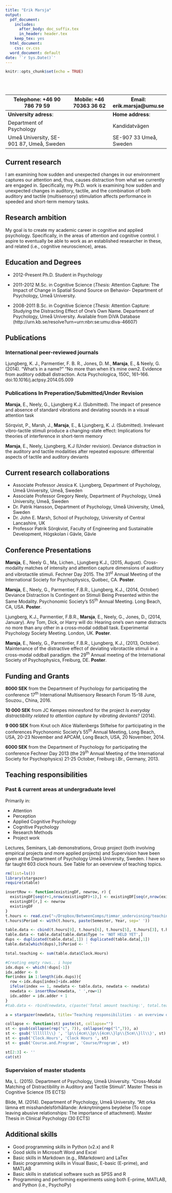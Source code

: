 ```yaml
---
title: "Erik Marsja"
output:
  pdf_document:
    includes:
      after_body: doc_suffix.tex
      in_header: header.tex
    keep_tex: yes
  html_document:
    css: cv.css
  word_document: default
date: '`r Sys.Date()`'
---
```


```r
knitr::opts_chunk$set(echo = TRUE)
```
<br>
<br>

|**Telephone**: +46 90 786 79 59 | **Mobile**: +46 70363 36 62      |**Email**: erik.marsja@umu.se|
|-------------------------------|--------------------|--------------------|
| **University adress**:                      |                       | **Home address**:         |
| Department of Psychology                |                       | Kandidatvägen         | 
|Umeå University, SE-901 87, Umeå, Sweden |                       | SE-907 33 Umeå, Sweden|


## Current research

\hrule
I am examining how sudden and unexpected changes in our environment captures our attention and, thus, causes distraction from what we currently are engaged in. Specifically, my Ph.D. work is examining how sudden and unexpected changes in auditory, tactile, and the combination of both auditory and tactile (multisensory) stimulation affects performance in speeded and short-term memory tasks. 

## Research ambition

\hrule
My goal is to create my academic career in cognitive and applied psychology. Specifically, in the areas of attention and cognitive control. I aspire to eventually be able to work as an established researcher in these, and related (i.e., cognitive neuroscience), areas. 

## Education and Degrees	

\hrule

* 2012-Present	Ph.D. Student in Psychology 

* 2011-2012	M.Sc. in Cognitive Science (*Thesis*: Attention Capture: The Impact of Change in Spatial Sound Source on Behavior- Department of Psychology, Umeå University.

* 2008-2011	B.Sc. in Cognitive Science (*Thesis*:  Attention Capture: Studying the Distracting Effect of One’s Own Name. Department of Psychology, Umeå University. Available from DiVA Database (http://urn.kb.se/resolve?urn=urn:nbn:se:umu:diva-46607)

## Publications

### International peer-reviewed journals
\hrule

Ljungberg, K. J., Parmentier, F. B. R., Jones, D. M., **Marsja**, E., & Neely, G. (2014). “What’s in a name?” “No more than when it’s mine own2. Evidence from auditory oddball distraction. Acta Psychologica, 150C, 161–166. doi:10.1016/j.actpsy.2014.05.009

### Publications In Preperation/Submitted/Under Revision

\hrule

**Marsja**, E., Neely, G., Ljungberg K.J. (Submitted). The impact of presence and absence of standard vibrations and deviating sounds in a visual attention task
 
Sörqvist, P., Marsh, J., **Marsja**, E., & Ljungberg, K. J. (Submitted). Irrelevant vibro-tactile stimuli produce a changing-state effect: Implications for theories of interference in short-term memory

**Marsja**, E., Neely, Ljungberg, K.J (Under revision). Deviance distraction in the auditory and tactile modalities after repeated exposure: differential aspects of tactile and auditory deviants

## Current research collaborations

\hrule

* Associate Professor Jessica K. Ljungberg, Department of Psychology, Umeå University, Umeå, Sweden
* Associate Professor Gregory Neely, Department of Psychology, Umeå University, Umeå, Sweden
* Dr. Patrik Hansson, Department of Psychology, Umeå University, Umeå, Sweden 
* Dr. John E. Marsh, School of Psychology, University of Central Lancashire, UK
* Professor Patrik Sörqkvist, Faculty of Engineering and Sustainable Development, Högskolan i Gävle, Gävle

## Conference Presentations

\hrule

**Marsja**, E., Neely G., Ma, Lichen., Ljungberg K.J., (2015, August). Cross-modality matches of intensity and attention capture dimensions of auditory and vibrotactile stimuli. Fechner Day 2015. The 31^st^ Annual Meeting of the International Society for Psychophysics, Québec, CA. **Poster**.

**Marsja**, E., Neely, G., Parmentier, F.B.R., Ljungberg, K.J., (2014, October) Deviance Distraction Is Contingent on Stimuli Being Presented within the Same Modality. Psychonomic Society’s 55^th^ Annual Meeting. Long Beach, CA, USA. **Poster**.

Ljungberg, K.J., Parmentier, F.B.R., **Marsja**, E., Neely, G., Jones, D., (2014, January). Any Tom, Dick, or Harry will do: Hearing one’s own name distracts no more than any other in a cross-modal oddball task. Experimental Psychology Society Meeting. London, UK. **Poster**.

**Marsja**, E., Neely, G., Parmentier, F.B.R., Ljungberg, K.J., (2013, October). Maintenance of the distractive effect of deviating vibrotactile stimuli in a cross-modal oddball paradigm.  the 29^th^ Annual meeting of the International Society of Psychophysics, Freiburg, DE. **Poster**.

## Funding and Grants

\hrule

**8000 SEK** from the Department of Psychology for participating the conference 17^th^ International Multisensory Research Forum 15-18 June, Souzou., China, 2016.

**10 000 SEK**  from JC Kempes minnesfond for the project *Is everyday distractibility related to attention capture by
vibrating deviants?* (2014).

**9 000 SEK**  from Knut och Alice Wallenbergs Stiftelse for participating in the conferences Psychonomic Society’s 55^th^ Annual Meeting, Long Beach, USA, 20-23 November and APCAM, Long Beach, USA, 20 November, 2014. 

**6000 SEK** from the Department of Psychology for participating the conference Fechner Day 2013 (the 29^th^ Annual Meeting of the International Society for Psychophysics) 21-25 October, Freiburg i.Br., Germany, 2013.


## Teaching responsibilities

### Past & current areas at undergraduate level

\hrule

Primarily in:

* Attention
* Perception
* Applied Cognitive Psychology
* Cognitive Psychology
* Research Methods
* Project work

Lectures, Seminars, Lab demonstrations, Group project (both involving empirical projects and more applied projects) and Supervision have been given at the Department of Psychology Umeå University, Sweden. I have so far taught 603 clock hours. See Table for an oeverview of teaching topics. 
\blandscape
```r

rm(list=ls())
library(stargazer)
require(xtable)

insertRow <- function(existingDF, newrow, r) {
  existingDF[seq(r+1,nrow(existingDF)+1),] <- existingDF[seq(r,nrow(existingDF)),]
  existingDF[r,] <- newrow
  existingDF
}
t.hours <- read.csv("~/Dropbox/BetweenComps/timmar_undervisning/teachinghours.csv")
t.hours$Period <- with(t.hours, paste(Semester, Year, sep=' '))

table.data <- cbind(t.hours[9], t.hours[6], t.hours[5], t.hours[3], t.hours[1], t.hours[7:8])
table.data <- table.data[table.data$Type != 'NOT HELD YET',]
dups <- duplicated(table.data[,1]) | duplicated(table.data[,1])
table.data[which(dups),]$Period <- ' '

total.teaching <- sum(table.data$Clock.Hours)

#Creating empty rows.. i hope
idx.dups <- which(!dups[-1])
idx.adder <- 0
for(index in 1:length(idx.dups)){
  row <-idx.dups[index]+idx.adder
  ifelse(index == 1, newdata <- table.data, newdata <- newdata)
  newdata <- insertRow(newdata, ' ',row+1)
  idx.adder = idx.adder + 1
}
#tab.data <- rbind(newdata, c(paste('Total amount teaching:', total.teaching, sep=' '), 'NA', 'NA', 'NA', 'NA'))

a = stargazer(newdata, title='Teaching responsibilities - an overview of type of teaching, hours, etc.', notes= paste(' Total of clock hours:', total.teaching, sep = ' '),  summary=FALSE, rownames=FALSE, font.size="small")

```

```r
collapse <- function(st) paste(st, collapse="")
st <- gsub(collapse(rep("c", 7)), collapse(rep("l",7)), a)
st <- gsub('lllllll\\} ', 'lp\\{4cm\\}p\\{4cm\\}lp\\{5cm\\}ll\\}', st)
st <- gsub('Clock.Hours', 'Clock Hours ', st)
st <- gsub('Course.and.Program', 'Course/Program', st)

st[2:3] <- ''
cat(st)
```

\elandscape

### Supervision of master students
\hrule

Ma, L. (2015). Department of Psychology, Umeå University. "Cross-Modal Matching of Distractibility in Auditory and Tactile Stimuli". Master Thesis in Cognitive Science (15 ECTS)

Blide, M. (2014). Department of Psychology, Umeå University. "Att orka lämna ett misshandelsförhållande: Anknytningens beydelse (To cope leaving abusive relationships: The importance of attachment). Master Thesis in Clinical Psychology (30 ECTS)


## Additional skills
\hrule


* Good programming skills in Python (v2.x) and R
* Good skills in Microsoft Word and Excel
* Basic skills in Markdown (e.g., RMarkdown) and LaTex
* Basic programming skills in Visual Basic, E-basic (E-prime), and MATLAB
* Basic skills in statistical software such as SPSS and R
* Programming and performing experiments using both E-prime, MATLAB, and Python (i.e., PsychoPy)
